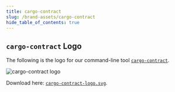 ```yaml
---
title: cargo-contract
slug: /brand-assets/cargo-contract
hide_table_of_contents: true
---
```



## `cargo-contract` Logo

The following is the logo for our command-line tool [`cargo-contract`](https://github.com/use-ink/cargo-contract).

<div className="black-container">
    <img src={useBaseUrl('/img/cargo-contract-logo.svg')} alt="cargo-contract logo" className="brand-asset" />
</div>

Download here: [`cargo-contract-logo.svg`](/img/cargo-contract-logo.svg).

